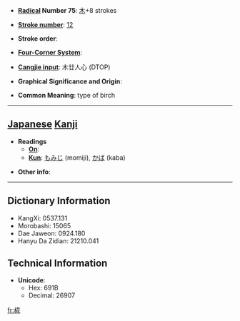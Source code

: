* '''[[Wiktionary:Chinese radical index| Radical]] Number 75''': [[Wiktionary:Chinese radical index 木|木]]+8 strokes

* '''[[Wiktionary:Chinese total strokes index|Stroke number]]''': [[Wiktionary:Chinese total strokes index 12|12]]

* '''Stroke order''': 

* '''[[Wiktionary:Chinese four corner index|Four-Corner System]]''': 

* '''[[Wiktionary:Chinese Cangjie index|Cangjie input]]''': 木廿人心 (DTOP)

* '''Graphical Significance and Origin''': 

* '''Common Meaning''': type of birch

----

== [[Japanese]] [[Kanji]] ==

* '''Readings'''
** '''[[On]]''': 
** '''[[Kun]]''': [[もみじ]] (momiji), [[かば]] (kaba)

* '''Other info''':  

----

== Dictionary Information ==

* KangXi: 0537.131
* Morobashi: 15065
* Dae Jaweon: 0924.180
* Hanyu Da Zidian: 21210.041

== Technical Information ==

* '''Unicode''':
** Hex: 691B
** Decimal: 26907

[[fr:椛]]